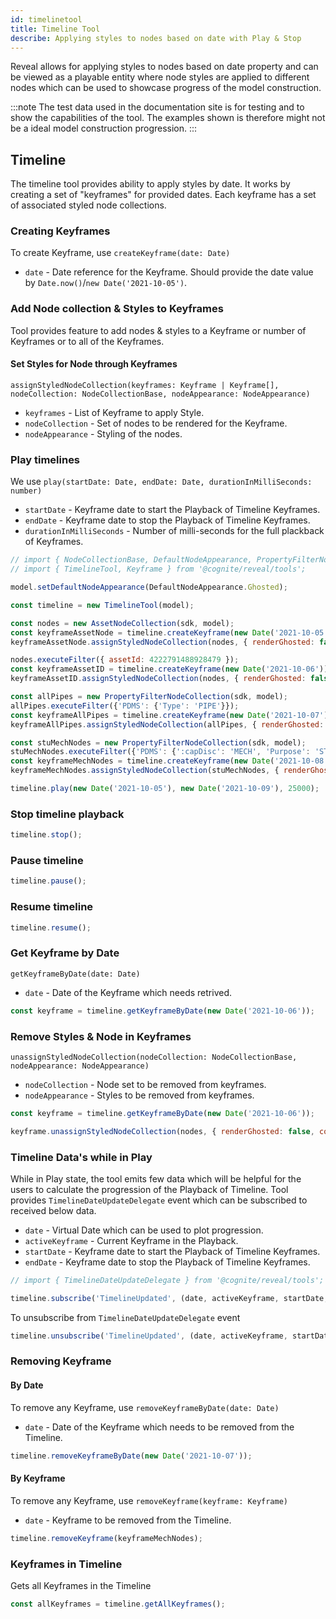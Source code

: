 ```yaml
---
id: timelinetool
title: Timeline Tool
describe: Applying styles to nodes based on date with Play & Stop
---
```



Reveal allows for applying styles to nodes based on date property and can be viewed as a playable entity
where node styles are applied to different nodes which can be used to showcase progress of the model construction.


:::note
The test data used in the documentation site is for testing and to show the capabilities of the tool.
The examples shown is therefore might not be a ideal model construction progression.
:::

<DemoWrapper name="Cognite3DViewerDemo" />

## Timeline

The timeline tool provides ability to apply styles by date. It works by creating a set of "keyframes"  for provided dates.
Each keyframe has a set of associated styled node collections.

### Creating Keyframes
To create Keyframe, use `createKeyframe(date: Date)`
- `date` - Date reference for the Keyframe. Should provide the date value by `Date.now()`/`new Date('2021-10-05')`.

### Add Node collection & Styles to Keyframes
Tool provides feature to add nodes & styles to a Keyframe or number of Keyframes or to all of the Keyframes.

#### Set Styles for Node through Keyframes
`assignStyledNodeCollection(keyframes: Keyframe | Keyframe[], nodeCollection: NodeCollectionBase, nodeAppearance: NodeAppearance)`
- `keyframes` - List of Keyframe to apply Style.
- `nodeCollection` - Set of nodes to be rendered for the Keyframe.
- `nodeAppearance` - Styling of the nodes.

### Play timelines
We use `play(startDate: Date, endDate: Date, durationInMilliSeconds: number)`
- `startDate` - Keyframe date to start the Playback of Timeline Keyframes.
- `endDate` - Keyframe date to stop the Playback of Timeline Keyframes.
- `durationInMilliSeconds` - Number of milli-seconds for the full plackback of Keyframes.

```js runnable
// import { NodeCollectionBase, DefaultNodeAppearance, PropertyFilterNodeCollection } from '@cognite/reveal';
// import { TimelineTool, Keyframe } from '@cognite/reveal/tools';

model.setDefaultNodeAppearance(DefaultNodeAppearance.Ghosted);

const timeline = new TimelineTool(model);

const nodes = new AssetNodeCollection(sdk, model);
const keyframeAssetNode = timeline.createKeyframe(new Date('2021-10-05'));
keyframeAssetNode.assignStyledNodeCollection(nodes, { renderGhosted: false, outlineColor: NodeOutlineColor.Cyan });

nodes.executeFilter({ assetId: 4222791488928479 });
const keyframeAssetID = timeline.createKeyframe(new Date('2021-10-06'));
keyframeAssetID.assignStyledNodeCollection(nodes, { renderGhosted: false, outlineColor: NodeOutlineColor.Orange });

const allPipes = new PropertyFilterNodeCollection(sdk, model);
allPipes.executeFilter({'PDMS': {'Type': 'PIPE'}});
const keyframeAllPipes = timeline.createKeyframe(new Date('2021-10-07'));
keyframeAllPipes.assignStyledNodeCollection(allPipes, { renderGhosted: false, color: [40, 200, 20] });

const stuMechNodes = new PropertyFilterNodeCollection(sdk, model);
stuMechNodes.executeFilter({'PDMS': {':capDisc': 'MECH', 'Purpose': 'STU' }});
const keyframeMechNodes = timeline.createKeyframe(new Date('2021-10-08'));
keyframeMechNodes.assignStyledNodeCollection(stuMechNodes, { renderGhosted: false, color: [80, 100, 120] });

timeline.play(new Date('2021-10-05'), new Date('2021-10-09'), 25000);
```

### Stop timeline playback

```js runnable
timeline.stop();
```

### Pause timeline

```js runnable
timeline.pause();
```

### Resume timeline

```js runnable
timeline.resume();
```

### Get Keyframe by Date
`getKeyframeByDate(date: Date)`
- `date` - Date of the Keyframe which needs retrived.

```jsx
const keyframe = timeline.getKeyframeByDate(new Date('2021-10-06'));
```

### Remove Styles & Node in Keyframes
`unassignStyledNodeCollection(nodeCollection: NodeCollectionBase, nodeAppearance: NodeAppearance)`
- `nodeCollection` - Node set to be removed from keyframes.
- `nodeAppearance` - Styles to be removed from keyframes.

```js runnable
const keyframe = timeline.getKeyframeByDate(new Date('2021-10-06'));

keyframe.unassignStyledNodeCollection(nodes, { renderGhosted: false, color: [150, 200, 120] })
```

### Timeline Data's while in Play
While in Play state, the tool emits few data which will be helpful for the users to calculate the progression of the Playback of Timeline.
Tool provides `TimelineDateUpdateDelegate` event which can be subscribed to received below data.
- `date` - Virtual Date which can be used to plot progression.
- `activeKeyframe` - Current Keyframe in the Playback.
- `startDate` - Keyframe date to start the Playback of Timeline Keyframes.
- `endDate` - Keyframe date to stop the Playback of Timeline Keyframes.

```jsx
// import { TimelineDateUpdateDelegate } from '@cognite/reveal/tools';

timeline.subscribe('TimelineUpdated', (date, activeKeyframe, startDate, endDate) => {});
```

To unsubscribe from `TimelineDateUpdateDelegate` event

```jsx
timeline.unsubscribe('TimelineUpdated', (date, activeKeyframe, startDate, endDate) => {});
```

### Removing Keyframe
#### By Date
To remove any Keyframe, use `removeKeyframeByDate(date: Date)`
- `date` - Date of the Keyframe which needs to be removed from the Timeline.

```js runnable
timeline.removeKeyframeByDate(new Date('2021-10-07'));
```
#### By Keyframe
To remove any Keyframe, use `removeKeyframe(keyframe: Keyframe)`
- `date` - Keyframe to be removed from the Timeline.

```js runnable
timeline.removeKeyframe(keyframeMechNodes);
```



### Keyframes in Timeline
Gets all Keyframes in the Timeline

```jsx
const allKeyframes = timeline.getAllKeyframes();
```
